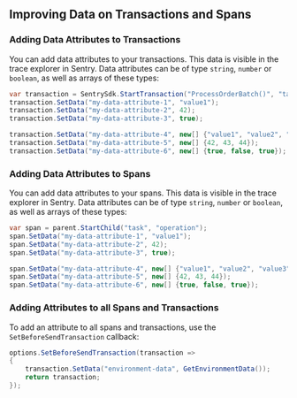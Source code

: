 ## Improving Data on Transactions and Spans

### Adding Data Attributes to Transactions

You can add data attributes to your transactions. This data is visible in the trace explorer in Sentry. Data attributes can be of type `string`, `number` or `boolean`, as well as arrays of these types:

```csharp
var transaction = SentrySdk.StartTransaction("ProcessOrderBatch()", "task");
transaction.SetData("my-data-attribute-1", "value1");
transaction.SetData("my-data-attribute-2", 42);
transaction.SetData("my-data-attribute-3", true);

transaction.SetData("my-data-attribute-4", new[] {"value1", "value2", "value3"});
transaction.SetData("my-data-attribute-5", new[] {42, 43, 44});
transaction.SetData("my-data-attribute-6", new[] {true, false, true});
```

### Adding Data Attributes to Spans

You can add data attributes to your spans. This data is visible in the trace explorer in Sentry. Data attributes can be of type `string`, `number` or `boolean`, as well as arrays of these types:

```csharp
var span = parent.StartChild("task", "operation");
span.SetData("my-data-attribute-1", "value1");
span.SetData("my-data-attribute-2", 42);
span.SetData("my-data-attribute-3", true);

span.SetData("my-data-attribute-4", new[] {"value1", "value2", "value3"});
span.SetData("my-data-attribute-5", new[] {42, 43, 44});
span.SetData("my-data-attribute-6", new[] {true, false, true});
```

### Adding Attributes to all Spans and Transactions

To add an attribute to all spans and transactions, use the `SetBeforeSendTransaction` callback:

```csharp
options.SetBeforeSendTransaction(transaction =>
{
    transaction.SetData("environment-data", GetEnvironmentData());
    return transaction;
});
```

<PlatformContent includePath="configuration/data-to-all-spans" />
